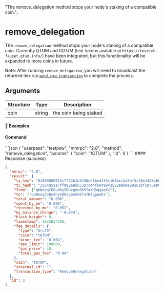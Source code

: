   "The remove_delegation method stops your node's staking of a compatible coin.";

# remove\_delegation

The `remove_delegation` method stops your node's staking of a compatible coin. Currently QTUM and tQTUM (test tokens avalable at `https://testnet-faucet.qtum.info/`) have been integrated, but this functionality will be expanded to more coins in future.

Note: After running `remove_delegation`, you will need to broadcast the returned hex via [`send_raw_transaction`](/komodo-defi-framework/api/legacy/send_raw_transaction/) to complete the process.

## Arguments

| Structure | Type   | Description           |
| --------- | ------ | --------------------- |
| coin      | string | the coin being staked |

#### 📌 Examples

#### Command

<CodeGroup title="" tag="POST" label="remove_delegation" mm2MethodDecorate="true">
  ```json
  {
    "userpass": "testpsw",
    "mmrpc": "2.0",
    "method": "remove_delegation",
    "params": {
      "coin": "tQTUM"
    },
    "id": 0
  }
  ```
</CodeGroup>

<CollapsibleSection expandedText="Hide Response" collapsedText="Show Response">
  #### Response (success)

  ```json
  {
    "mmrpc": "2.0",
    "result": {
      "tx_hex": "01000000015c7f32b1b3396ce1bed4f6c161bcc3a5bf5c58e4338c66a24c9de1deffc5b94e000000006a47304402203fcdf1e48f6e43fd718b4aab79c56a7ff81b12304339ddf6d871a3f26f217a7502200c22fa8e2bcc33d16f4bf62feb71f637acbefdd34135314e6aa526e6655cba73012102641b541e35bc915e375c8038f1099a977bc6736aa7265e9f65b7270b70d34366ffffffff020000000000000000225403a086010128043d666e8b140000000000000000000000000000000000000086c280584f00000000001976a914c36ac1020b1eae632079692e7bef350d279489c988acb8d98061",
      "tx_hash": "3564859a7ff902e8d65387c44f6049943582e0b9e29161bf1075a00097e535ae",
      "from": ["qbNeoqCbBu4hySDUzgmo666faYH3qgaeKz"],
      "to": ["qbNeoqCbBu4hySDUzgmo666faYH3qgaeKz"],
      "total_amount": "0.096",
      "spent_by_me": "0.096",
      "received_by_me": "0.052",
      "my_balance_change": "-0.044",
      "block_height": 0,
      "timestamp": 1635834296,
      "fee_details": {
        "type": "Qrc20",
        "coin": "tQTUM",
        "miner_fee": "0.004",
        "gas_limit": 100000,
        "gas_price": 40,
        "total_gas_fee": "0.04"
      },
      "coin": "tQTUM",
      "internal_id": "",
      "transaction_type": "RemoveDelegation"
    },
    "id": 0
  }
  ```
</CollapsibleSection>
